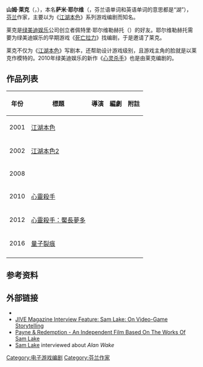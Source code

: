 {{NoteTA
|G1=Movie
|G2=Show
|G3=Games
|1 = zh-cn:马克思·佩恩; zh-tw:江湖本色;zh-hk:英雄本色;
|2 = zh-cn:量子破碎; zh-hk:量子裂痕; zh-tw:量子裂痕;
}}
{{Infobox writer
| name        = 山姆·莱克<br/>Sam Lake
| image       = Sam_Lake.jpg <!-- Only freely-licensed images may be used to depict living people. See [[WP:NONFREE|WP:NONFREE]]. -->
| imagesize   = 180px
| caption     = 山姆·莱克於[[E3电子娱乐展|E3]]的洛杉磯會議中心
| nationality = {{FIN}}
| birth_place = [[芬兰|芬兰]]
| birth_name  = {{lang|fi|Sami Järvi}}
| birth_date  = {{birth date and age|df=yes|1970|7|18}}
| death_date  =
| death_place =
| occupation  = [[作家|作家]]、[[演員|演員]]
| yearsactive = 2001 – 現在
| spouse      = Claira
| website     =
}}
'''山姆·萊克'''（{{lang-en|Sam Lake}}，{{bd|1970年|6月18日}}），本名'''萨米·耶尔维'''（{{lang-fi|Sami Järvi}}，芬兰语单词{{lang|fi|Järvi}}和英语单词{{lang|en|Lake}}的意思都是“湖”），[[芬兰|芬兰]]作家，主要以为《[[江湖本色|江湖本色]]》系列游戏编剧而知名。

莱克是[[绿美迪娱乐|绿美迪娱乐]]公司创立者佩特里·耶尔维勒赫托（{{lang|fi|Petri Järvilehto}}）的好友。耶尔维勒赫托需要为绿美迪娱乐的早期游戏《[[死亡拉力|死亡拉力]]》找编剧，于是邀请了莱克。

莱克不仅为《[[江湖本色|江湖本色]]》写剧本，还帮助设计游戏级别，且游戏主角的脸就是以莱克作模特的。2010年绿美迪娱乐的新作《[[心灵杀手|心灵杀手]]》也是由莱克编剧的。

==作品列表==
{| class="wikitable sortable" 
|-
! 年份
! 標題
! 導演
! 編劇
! class="unsortable" | 附註
|-
| 2001
| [[江湖本色|江湖本色]]
| {{no}}
| {{yes}}
| 
|-
| 2002
| [[江湖本色2|江湖本色2]]
| {{no}}
| {{yes}}
|
|-
| 2008
| {{link-en|江湖本色|Max Payne (film)}}
| {{no}}
| {{yes}}
| 
|-
| 2010
| [[心靈殺手|心靈殺手]]
| {{no}}
| {{yes}}
| 
|-
| 2012
| [[心靈殺手：魘長夢多|心靈殺手：魘長夢多]]
| {{yes}}
| {{yes}}
| 
|-
|2016
| [[量子裂痕|量子裂痕]]
| {{no}}
| {{yes}}
|
|-
|}
==参考资料==
{{Reflist|30em}}

==外部链接==
*{{IMDB name|id=1053843|name=Sam Lake}}
*[http://www.jivemagazine.com/article.php?pid=1881 JIVE Magazine Interview Feature: Sam Lake: On Video-Game Storytelling] {{Wayback|url=http://www.jivemagazine.com/article.php?pid=1881 |date=20100105111000 }}
*[http://www.payneandredemption.com Payne & Redemption - An Independent Film Based On The Works Of Sam Lake] {{Wayback|url=http://www.payneandredemption.com/ |date=20191118181126 }}
*[http://www.guardian.co.uk/technology/gamesblog/2010/apr/30/alan-wake-remedy-sam-lake Sam Lake] {{Wayback|url=http://www.guardian.co.uk/technology/gamesblog/2010/apr/30/alan-wake-remedy-sam-lake |date=20130412150844 }} interviewed about ''Alan Wake''

{{Remedy Entertainment}}
{{Max Payne}}

{{DEFAULTSORT:Lake, Sam}}
[[Category:电子游戏编剧|Category:电子游戏编剧]]
[[Category:芬兰作家|Category:芬兰作家]]
